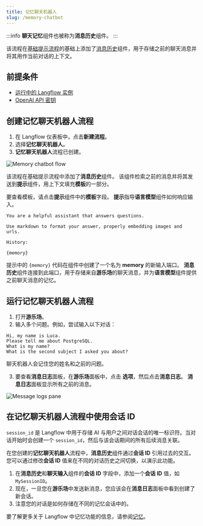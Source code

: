 ```yaml
---
title: 记忆聊天机器人
slug: /memory-chatbot
---
```



:::info
**聊天记忆**组件也被称为**消息历史**组件。
:::

该流程在[基础提示流程](/basic-prompting)的基础上添加了[消息历史](/components-helpers#message-history)组件，用于存储之前的聊天消息并将其用作当前对话的上下文。

## 前提条件

- [运行中的 Langflow 实例](/get-started-installation)
- [OpenAI API 密钥](https://platform.openai.com/)

## 创建记忆聊天机器人流程

1. 在 Langflow 仪表板中，点击**新建流程**。
2. 选择**记忆聊天机器人**。
3. **记忆聊天机器人**流程已创建。

![Memory chatbot flow](/img/starter-flow-memory-chatbot.png)

该流程在基础提示流程中添加了**消息历史**组件。
该组件检索之前的消息并将其发送到**提示**组件，用上下文填充**模板**的一部分。

要查看模板，请点击**提示**组件中的**模板**字段。
**提示**指导**语言模型**组件如何响应输入。

```text
You are a helpful assistant that answers questions.

Use markdown to format your answer, properly embedding images and urls.

History:

{memory}
```

提示中的 `{memory}` 代码在组件中创建了一个名为 **memory** 的新输入端口。
**消息历史**组件连接到此端口，用于存储来自**游乐场**的聊天消息，并为**语言模型**组件提供之前聊天消息的记忆。

## 运行记忆聊天机器人流程

1. 打开**游乐场**。
2. 输入多个问题。例如，尝试输入以下对话：

```text
Hi, my name is Luca.
Please tell me about PostgreSQL.
What is my name?
What is the second subject I asked you about?
```

聊天机器人会记住您的姓名和之前的问题。

3. 要查看**消息日志**面板，在**游乐场**面板中，点击 <Icon name="Ellipsis" aria-hidden="true"/> **选项**，然后点击**消息日志**。
**消息日志**面板显示所有之前的消息。

![Message logs pane](/img/messages-logs.png)

## 在记忆聊天机器人流程中使用会话 ID

`session_id` 是 Langflow 中用于存储 AI 与用户之间对话会话的唯一标识符。当对话开始时会创建一个 `session_id`，然后与该会话期间的所有后续消息关联。

在您创建的**记忆聊天机器人**流程中，**消息历史**组件通过**会话 ID** 引用过去的交互。您可以通过修改**会话 ID** 值来在不同的对话历史之间切换，以演示此功能。

1. 在**消息历史**和**聊天输入**组件的**会话 ID** 字段中，添加一个**会话 ID** 值，如 `MySessionID`。
2. 现在，一旦您在**游乐场**中发送新消息，您应该会在**消息日志**面板中看到创建了新会话。
3. 注意您的对话是如何存储在不同的记忆会话中的。

要了解更多关于 Langflow 中记忆功能的信息，请参阅[记忆](/memory)。